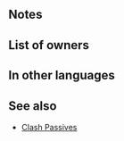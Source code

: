 {{Weapon Infobox
|tagid=SID_草原の狼の白槍
|intID=3340
|image=wep_lc132
|exclusive=1
|weaponType=Lance
|cost=400
|might=16
|range=1
|cooldown=-1
|effect=Accelerates Special trigger (cooldown count-1). At start of turn, if unit is within 3 spaces of an ally, grants Atk/Spd+6 and the following effect to unit and cavalry allies within 3 spaces of unit for 1 turn: "If unit initiates combat, unit makes a guaranteed follow-up attack." If unit initiates combat or is within 2 spaces of an ally, grants Atk/Spd+6 to unit during combat, reduces damage from foe's first attack by 40%, and deals damage = number of spaces from start position to end position of whoever initiated combat × 3 (max: 9). (Except when dealing damage with area-of-effect Specials.)
|statModifiers=0,16,0,0,0
|required=Silver Lance
|properties=random_owner
}}
==Notes==
{{Bonuses}}
{{Guaranteed Follow-Ups}}
{{IfUnitInitiates}}
{{Temporary buffs}}
{{DamagePercentageReduction}}
{{SpacesFromStarttoEnd}}
{{DamageBoost}}
==List of owners==
{{Skill Hero List}}
==In other languages==
{{OtherLanguages
|japanese=草原の狼の白槍
|german=Kojotes Lanze
|spanishEU=Lanza de Coyote
|spanishLA=Lanza de Coyote
|french=Lance du coyote
|italian=Lancia del Coyote
|chineseTW=草原之狼的白槍
|portuguese=Lança de Coyote
}}
==See also==
{{See also skills|cond=(Description LIKE '%=%number of spaces from start position to end position%' OR Description LIKE '%=%number of spaces moved%') AND Exclusive='1' AND Description NOT LIKE '%transforms%if X ≥ 5%' OR Description LIKE '%"If unit initiates combat, unit makes a guaranteed follow-up attack."%'}}
* [[Skill families/A Passives#Clash|Clash Passives]] 
{{Weapons Navbox}}